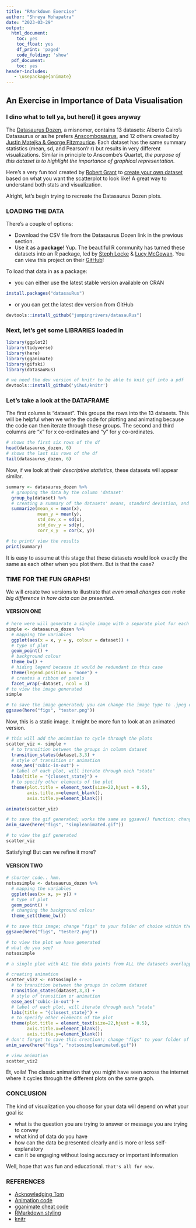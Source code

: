 ```yaml
---
title: "RMarkdown Exercise"
author: "Shreya Mohapatra"
date: "2023-03-29"
output:
  html_document:
    toc: yes
    toc_float: yes
    df_print: 'paged'
    code_folding: 'show'
  pdf_document:
    toc: yes
header-includes:
   - \usepackage{animate}
---
```

## An Exercise in Importance of Data Visualisation

### I dino what to tell ya, but here() it goes anyway

The [Datasaurus Dozen](https://www.autodesk.com/research/publications/same-stats-different-graphs), a misnomer, contains 13 datasets: Alberto Cairo's Datasaurus or as he prefers [Anscombosaurus](http://www.thefunctionalart.com/2016/08/download-datasaurus-never-trust-summary.html), and 12 others created by [Justin Matejka & George Fitzmaurice](https://damassets.autodesk.net/content/dam/autodesk/www/autodesk-reasearch/Publications/pdf/same-stats-different-graphs.pdf). Each dataset has the same summary statistics (mean, sd, and Pearson'r r) but results in very different visualizations. Similar in principle to Anscombe's Quartet, *the purpose of this dataset is to highlight the importance of graphical representation.*

Here's a very fun tool created by [Robert Grant](http://robertgrantstats.co.uk/) to [create your own dataset](http://robertgrantstats.co.uk/drawmydata.html) based on what you want the scatterplot to look like! A great way to understand both stats and visualization.

Alright, let's begin trying to recreate the Datasaurus Dozen plots.

### LOADING THE DATA

There's a couple of options:

- Download the CSV file from the Datasaurus Dozen link in the previous section.
- Use it as a **package**! Yup. The beautiful R community has turned these datasets into an R package, led by [Steph Locke](https://github.com/stephlocke) & [Lucy McGowan](https://github.com/LucyMcGowan). You can view this project on their [GitHub](https://github.com/jumpingrivers/datasauRus)!

To load that data in as a package:

+ you can either use the latest stable version available on CRAN
```r
install.packages("datasauRus")
```

+ or you can get the latest dev version from GitHub
```r

devtools::install_github("jumpingrivers/datasauRus")

```

### Next, let's get some LIBRARIES loaded in

```r

library(ggplot2)
library(tidyverse)
library(here)
library(gganimate)
library(gifski)
library(datasauRus)

```

```r
# we need the dev version of knitr to be able to knit gif into a pdf
devtools::install_github('yihui/knitr')
```

### Let's take a look at the DATAFRAME

The first column is "dataset". This groups the rows into the 13 datasets. This will be helpful when we write the code for plotting and animating because the code can then iterate through these groups.
The second and third columns are "x" for x co-ordinates and "y" for y co-ordinates.

```r
# shows the first six rows of the df
head(datasaurus_dozen, 6)
# shows the last six rows of the df
tail(datasaurus_dozen, 6)

```

Now, if we look at their *descriptive statistics*, these datasets will appear similar.

```r

summary <- datasaurus_dozen %>% 
  # grouping the data by the column 'dataset'
  group_by(dataset) %>% 
  # creating a summary of the datasets' means, standard deviation, and correlation to show that their descriptive stats, in this case, are almost identical!
  summarize(mean_x = mean(x),
            mean_y = mean(y),
            std_dev_x = sd(x),
            std_dev_y = sd(y),
            corr_x_y  = cor(x, y))

# to print/ view the results
print(summary)

```

It is easy to assume at this stage that these datasets would look exactly the same as each other when you plot them. But is that the case?

### TIME FOR THE FUN GRAPHS!

We will create two versions to illustrate that _even small changes can make big difference in how data can be presented_.

#### VERSION ONE

```r
# here were will generate a single image with a separate plot for each of the 13 datasets
simple <- datasaurus_dozen %>%
  # mapping the variables
  ggplot(aes(x = x, y = y, colour = dataset)) +
  # type of plot
  geom_point() +
  # background colour
  theme_bw() +
  # hiding legend because it would be redundant in this case
  theme(legend.position = "none") +
  # creates a ribbon of panels
  facet_wrap(~dataset, ncol = 3)
# to view the image generated
simple

# to save the image generated; you can change the image type to .jpeg or .TIFF etc; change "figs" to your folder of choice within the working directory
ggsave(here("figs", "tester.png")) 

```

Now, this is a static image. It might be more fun to look at an animated version.

```r

# this will add the animation to cycle through the plots
scatter_viz <- simple +
  # to transition between the groups in column dataset
  transition_states(dataset,3,3) +
  # style of transition or animation
  ease_aes('cubic-in-out') +
  # label of each plot, will iterate through each "state"
  labs(title = "{closest_state}") +
  # to specify other elements of the plot
  theme(plot.title = element_text(size=22,hjust = 0.5),
        axis.title.x=element_blank(),
        axis.title.y=element_blank())

animate(scatter_viz)

# to save the gif generated; works the same as ggsave() function; change "figs" to your folder of choice within the working directory
anim_save(here("figs", "simpleanimated.gif"))

# to view the gif generated
scatter_viz

```

Satisfying! But can we refine it more?

#### VERSION TWO

```r

# shorter code.. hmm.
notsosimple <- datasaurus_dozen %>% 
  # mapping the variables
  ggplot(aes(x= x, y= y)) +
  # type of plot
  geom_point() +
  # changing the background colour
  theme_set(theme_bw())

# to save this image; change "figs" to your folder of choice within the working directory
ggsave(here("figs", "tester2.png"))

# to view the plot we have generated
# what do you see?
notsosimple

# a single plot with ALL the data points from ALL the datasets overlapping each other. Why? Let's see what happens when we animate this next!

```

```r

# creating animation
scatter_viz2 <- notsosimple +
  # to transition between the groups in column dataset
  transition_states(dataset,3,3) +
  # style of transition or animation
  ease_aes('cubic-in-out') +
  # label of each plot, will iterate through each "state"
  labs(title = "{closest_state}") +
  # to specify other elements of the plot
  theme(plot.title = element_text(size=22,hjust = 0.5),
        axis.title.x=element_blank(),
        axis.title.y=element_blank())
# don't forget to save this creation!; change "figs" to your folder of choice within the working directory
anim_save(here("figs", "notsosimpleanimated.gif"))

# view animation
scatter_viz2

```

Et, voila! The classic animation that you might have seen across the internet where it cycles through the different plots on the same graph.

### CONCLUSION

The kind of visualization you choose for your data will depend on what your goal is:

- what is the question you are trying to answer or message you are trying to convey
- what kind of data do you have
- how can the data be presented clearly and is more or less self-explanatory
- can it be engaging without losing accuracy or important information

Well, hope that was fun and educational.
`That's all for now.`

### REFERENCES

- [Acknowledging Tom](https://tomstafford.github.io/psy6422/rmarkdown.html)
- [Animation code](https://rpubs.com/tylerotto/DinosaurusDozen)
- [gganimate cheat code](https://ugoproto.github.io/ugo_r_doc/pdf/gganimate.pdf)
- [RMarkdown styling](https://bookdown.org/yihui/rmarkdown/html-document.html)
- [knitr](https://yihui.org/knitr/options/)
